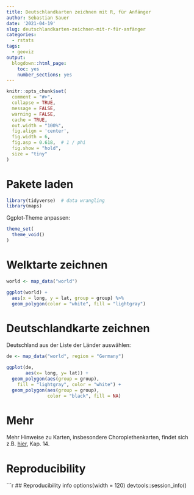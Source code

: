 ```yaml
---
title: Deutschlandkarten zeichnen mit R, für Anfänger
author: Sebastian Sauer
date: '2021-04-19'
slug: deutschlandkarten-zeichnen-mit-r-für-anfänger
categories:
  - rstats
tags:
  - geoviz
output:
  blogdown::html_page:
    toc: yes
    number_sections: yes
---
```




```r
knitr::opts_chunk$set(
  comment = "#>",
  collapse = TRUE,
  message = FALSE,
  warning = FALSE,
  cache = TRUE,
  out.width = "100%",
  fig.align = 'center',
  fig.width = 6,
  fig.asp = 0.618,  # 1 / phi
  fig.show = "hold",
  size = "tiny"
)


```



# Pakete laden

```r
library(tidyverse)  # data wrangling
library(maps)
```


Ggplot-Theme anpassen:

```r

theme_set(
  theme_void()
)
```



# Welktarte zeichnen

```r
world <- map_data("world")
```


```r
ggplot(world) +
  aes(x = long, y = lat, group = group) %>% 
  geom_polygon(color = "white", fill = "lightgray") 
```



# Deutschlandkarte zeichnen

Deutschland aus der Liste der Länder auswählen:


```r
de <- map_data("world", region = "Germany")
```


```r
ggplot(de,
       aes(x= long, y= lat)) +
  geom_polygon(aes(group = group),
    fill = "lightgray", color = "white") +
  geom_polygon(aes(group = group),
               color = "black", fill = NA)
```


# Mehr

Mehr Hinweise zu Karten, insbesondere Choroplethenkarten, findet sich z.B. [hier](https://www.springer.com/de/book/9783658215866), Kap. 14.



# Reproducibility

```r
## Reproducibility info
options(width = 120)
devtools::session_info()


